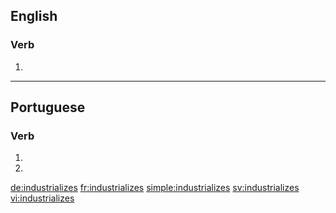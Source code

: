 ==English==

===Verb===
{{head|en}}

# {{en-third-person singular of|industrialize}}

----

==Portuguese==

===Verb===
{{pt-verb-form}}

# {{conjugation of|industrializar||2|s|present|subjunctive|lang=pt}}
# {{conjugation of|industrializar||2|s|negative|imperative|lang=pt}}

[[de:industrializes]]
[[fr:industrializes]]
[[simple:industrializes]]
[[sv:industrializes]]
[[vi:industrializes]]